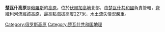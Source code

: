 '''楚瓦什高原'''是[[俄羅斯|俄羅斯]]的[[高原|高原]]，位於[[伏爾加高地|伏爾加高地]]北部，由[[楚瓦什共和國|楚瓦什共和國]]負責管轄，[[齊維利河|齊維利河]]流經該高原，最高點海拔高度227米，水土流失情況嚴重。

{{Russia-geo-stub}}
[[Category:俄罗斯高原|Category:俄罗斯高原]]
[[Category:楚瓦什共和国地理|Category:楚瓦什共和国地理]]